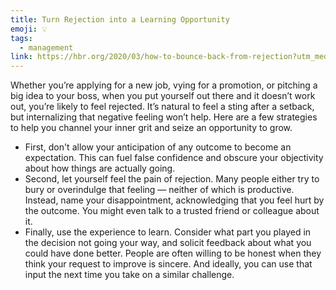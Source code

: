 ```yaml
---
title: Turn Rejection into a Learning Opportunity
emoji: 💡
tags:
  - management
link: https://hbr.org/2020/03/how-to-bounce-back-from-rejection?utm_medium=email&utm_source=newsletter_daily&utm_campaign=mtod_notactsubs
---
```


Whether you’re applying for a new job, vying for a promotion, or pitching a big idea to your boss, when you put yourself out there and it doesn’t work out, you’re likely to feel rejected. It’s natural to feel a sting after a setback, but internalizing that negative feeling won’t help. Here are a few strategies to help you channel your inner grit and seize an opportunity to grow.

- First, <Highlight>don't allow your anticipation of any outcome to become an expectation</Highlight>. This can fuel false confidence and obscure your objectivity about how things are actually going.
- Second, <Highlight>let yourself feel the pain of rejection</Highlight>. Many people either try to bury or overindulge that feeling — neither of which is productive. Instead, name your disappointment, acknowledging that you feel hurt by the outcome. You might even talk to a trusted friend or colleague about it.
- Finally, <Highlight>use the experience to learn. Consider what part you played in the decision not going your way, and solicit feedback about what you could have done better</Highlight>. People are often willing to be honest when they think your request to improve is sincere. And ideally, you can use that input the next time you take on a similar challenge.
